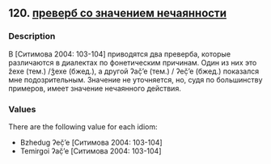 ## 120. <a href =  'https://agricolamz.github.io/The_Circassian_Isoglosses_Database/120.html'>преверб со значением нечаянности</a>
### Description

В [Ситимова 2004: 103-104] приводятся два преверба, которые различаются в диалектах по фонетическим причинам. Один из них это žexe (тем.) /ǯexe (бжед.), а другой ʔač̣’e (тем.) / ʔeč̣’e (бжед.) показался мне подозрительным. Значение не уточняется, но, судя по большинству примеров, имеет значение нечаянного действия.

### Values
There are the following value for each idiom:

* Bzhedug  ʔeč̣’e [Ситимова 2004: 103-104] 
* Temirgoi  ʔač̣’e [Ситимова 2004: 103-104] 

